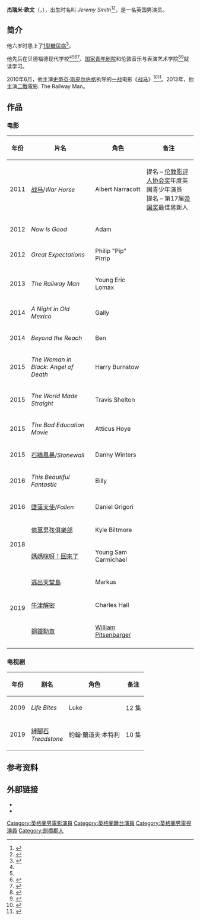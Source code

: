 
{{noteTA
|T=zh-tw:傑瑞米·爾文; zh-hk:謝洛美·艾雲; zh-mo:謝洛美·艾雲; zh-cn:杰瑞米·欧文;
|G1=Show
|1=zh-tw:傑瑞米·爾文; zh-hk:謝洛美·艾雲; zh-mo:謝洛美·艾雲; zh-cn:杰瑞米·欧文;
}}
{{Infobox person
|name          = 杰瑞米·欧文
|birth_name    = Jeremy Smith
|birth_date    = {{birth date and age|1990|7|1}}
|birth_place   = {{UK}}[[劍橋郡|劍橋郡]]Gamlingay
|occupation    = 演员
|yearsactive   = 2009–现在
|image         = Jeremy Irvine 2011.jpg
|image_size    = 250px
}}

'''杰瑞米·欧文'''（{{Lang-en|Jeremy Irvine}}，{{bd|1990年|7月1日||catIdx=Irvine}}），出生时名叫 ''Jeremy Smith''<ref name="bms">{{cite web|url=http://www.bedmod.co.uk/news_details.html?id=968|title=Former BMS student's role in Disney show|date=10 July 2009|accessdate=5 February 2010|publisher=[[Bedford_Modern_School|Bedford Modern School]]|work=News|archive-date=2011-10-01|archive-url=https://web.archive.org/web/20111001102327/http://www.bedmod.co.uk/news_details.html?id=968|dead-url=yes}}</ref><ref name="bms-obm">{{cite web|url=http://www.bedmod.co.uk/news_details_archive.html?id=1195|title=OBM chosen for Steven Spielberg's new film|date=24 June 2010|accessdate=26 July 2010|publisher=Bedford Modern School|work=News|quote=Jeremy Irvine (known as Jeremy Smith at BMS) .. attended Bedford Modern School between 2000 and 2008|archive-date=2011-10-01|archive-url=https://web.archive.org/web/20111001102449/http://www.bedmod.co.uk/news_details_archive.html?id=1195|dead-url=yes}}</ref>，是一名英国男演员。

==简介==
他六岁时患上了[[1型糖尿病|1型糖尿病]]<ref name="drn-nhs">{{cite web|url=http://www.diabetesresearchnetworking.org/showvideo.php?tab=&section=4&page=32&video=2|format=Video interview|title=Jeremy Smith|work=Patient interviews|publisher=Diabetes Research Networking; [[National_Health_Service|National Health Service]]|accessdate=5 February 2010|deadurl=yes|archiveurl=https://web.archive.org/web/20110725232912/http://www.diabetesresearchnetworking.org/showvideo.php?tab=&section=4&page=32&video=2|archivedate=2011年7月25日}}</ref>。

他先后在贝德福德现代学校<ref name="bms"/><ref name="bms-obm"/><ref name="biggleswade2">{{cite news|url=http://www.biggleswadetoday.co.uk/545/Disney-calls-for-Jeremy.5446297.jp|title=Disney calls for Jeremy|work=Biggleswade Chronicle|date=9 July 2009|accessdate=5 February 2010|archive-date=2013-04-19|archive-url=https://archive.today/20130419231313/http://www.biggleswadetoday.co.uk/545/Disney-calls-for-Jeremy.5446297.jp|dead-url=yes}}</ref><ref>{{cite news|url=http://www.bedfordtoday.co.uk/bed-news/Hollywood-beckons-for-former-Bedford.6374950.jp|title=Hollywood beckons for former Bedford schoolboy|work=Bedford Today|date=21 June 2010|accessdate=26 July 2010|archive-url=https://web.archive.org/web/20100701030055/http://www.bedfordtoday.co.uk/bed-news/Hollywood-beckons-for-former-Bedford.6374950.jp|archive-date=2010-07-01|dead-url=yes}}</ref>、[[国家青年剧院|国家青年剧院]]和伦敦音乐与表演艺术学院<ref name="biggleswade1">{{cite news|url=http://www.bedmod.co.uk/news_details_archive.html?id=968|title=Jeremy lands TV job with Disney|work=Biggleswade Chronicle|date=3 June 2009|accessdate=5 February 2010|deadurl=yes|archiveurl=https://web.archive.org/web/20110725201750/http://www.bedmod.co.uk/news_details_archive.html?id=968|archivedate=2011年7月25日}}</ref><ref name="dsm">{{cite news|url=http://www.thedramastudent.co.uk/2010/01/the-first-word-jeremy-irvines-going-it-alone/|title=The First Word: Jeremy Irvine’s Going It Alone|work=The Drama Student Magazine|issue=5|date=23 January 2010|accessdate=5 February 2010|deadurl=yes|archiveurl=https://web.archive.org/web/20100128111105/http://www.thedramastudent.co.uk/2010/01/the-first-word-jeremy-irvines-going-it-alone/|archivedate=2010年1月28日}}</ref>就读学习。

2010年6月，他主演[[史蒂芬·斯皮尔伯格|史蒂芬·斯皮尔伯格]]执导的[[一战|一战]]电影《[[战马_(电影)|战马]]》<ref name="mcnary">{{cite news|url=http://www.variety.com/article/VR1118020757.html|title=Jeremy Irvine is Spielberg's 'War Horse'|work=[[Variety_(magazine)|Variety]]|first=Dave|last=McNary|date=17 June 2010|accessdate=17 June 2010}}</ref><ref>{{cite news|url=http://www.guardian.co.uk/film/2010/aug/09/steven-spielberg-war-horse|title=Steven Spielberg skips Clinton wedding to meet Dartmoor pigs|work=The Guardian|first=Xan|last=Brooks|date=9 August 2010|accessdate=13 August 2010|archive-date=2012-02-19|archive-url=https://web.archive.org/web/20120219081622/http://www.guardian.co.uk/film/2010/aug/09/steven-spielberg-war-horse|dead-url=no}}</ref>。2013年，他主演[[二戰|二戰]]電影: The Railway Man。

== 作品 ==

===电影===
{| class="wikitable sortable"
|-
! 年份
! 片名
! 角色
! class="unsortable" | 备注
|-
| 2011
| [[战马_(电影)|战马]]/''War Horse''
| Albert Narracott
| 提名 – [[伦敦影评人协会奖|伦敦影评人协会奖]]年度英国青少年演员<br>提名 – 第17届[[帝国奖|帝国奖]]最佳男新人
|-
| 2012
| ''Now Is Good''
| Adam
|
|-
| 2012
| ''Great Expectations''
| Philip "Pip" Pirrip
|
|-
| 2013
| ''The Railway Man''
| Young Eric Lomax
|
|-
| 2014
| ''A Night in Old Mexico''
| Gally
| 
|-
| 2014
| ''Beyond the Reach''
| Ben
|
|-
| 2015
| ''The Woman in Black: Angel of Death''
| Harry Burnstow
| 
|-
| 2015
| ''The World Made Straight''
| Travis Shelton

|-
| 2015
| ''The Bad Education Movie''
| Atticus Hoye
| 
|-
| 2015
| [[石牆風暴|石牆風暴]]/''Stonewall''
| Danny Winters
|
|-
| 2016
| ''This Beautiful Fantastic''
| Billy
|
|-
| 2016
| [[墮落天使_(2016年電影)|墮落天使]]/''Fallen''
| Daniel Grigori
|
|-
|rowspan=2| 2018
| [[億萬男孩俱樂部|億萬男孩俱樂部]]
| Kyle Biltmore
| 
|-
| [[媽媽咪呀！回來了|媽媽咪呀！回來了]]
| Young Sam Carmichael
| 
|-
|rowspan=3| 2019
| [[逃出天堂島|逃出天堂島]]
| Markus
| 
|-
| [[牛津解密|牛津解密]]
| Charles Hall
| 
|-
| [[鋼鐵勳章|鋼鐵勳章]]
| [[William_Pitsenbarger|William Pitsenbarger]]
| 
|-
<!-- Per WP:NFF and WP:CRYSTAL, do not add films that are listed as "pre-production" -->
|}

===电视剧===
{| class="wikitable sortable"
|-
! 年份
! 剧名
! 角色
! class="unsortable" | 备注
|-
| 2009
| ''Life Bites''
| Luke
| 12 集
|-
| 2019
| [[絆腳石_(電視劇)|絆腳石]]<br>''Treadstone''
| 約翰·蘭道夫·本特利
| 10 集
|}

==参考资料==
{{reflist}}

==外部链接==
<!--*{{official|http://www.jeremyirvine.co.uk/}}-->
*{{official website|http://www.hattonmcewan.com/actors/actors/5107710}}
*{{imdb name|3528539|Jeremy Irvine}}

{{DEFAULTSORT:Irvine, Jeremy}}
[[Category:英格蘭男電影演員|Category:英格蘭男電影演員]]
[[Category:英格蘭舞台演員|Category:英格蘭舞台演員]]
[[Category:英格蘭男電視演員|Category:英格蘭男電視演員]]
[[Category:劍橋郡人|Category:劍橋郡人]]